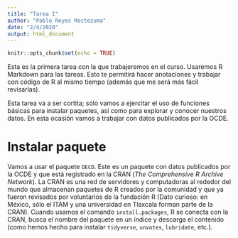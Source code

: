 ---
title: "Tarea I"
author: "Pablo Reyes Moctezuma"
date: "2/4/2020"
output: html_document
---

```{r setup, include=FALSE}
knitr::opts_chunk$set(echo = TRUE)
```

Esta es la primera tarea con la que trabajeremos en el curso. Usaremos R Markdown para las tareas. Esto te permitirá hacer anotaciones y trabajar con código de R al mismo tiempo (además que me será más fácil revisarlas).

Esta tarea va a ser cortita; sólo vamos a ejercitar el uso de funciones básicas para instalar paquetes, así como  para explorar y conocer nuestros datos. En esta ocasión vamos a trabajar con datos publicados por la OCDE.

# Instalar paquete

Vamos a usar el paquete `OECD`. Este es un paquete con datos publicados por la OCDE y que está registrado en la CRAN (*The Comprehensive R Archive Network*). La CRAN es una red de servidores y computadoras al rededor del mundo que almacenan paquetes de R creados por la comunidad y que ya fueron revisados por voluntarios de la fundación R (Dato curioso: en México, sólo el ITAM y una universidad en Tlaxcala forman parte de la CRAN). Cuando usamos el comando `install.packages`, R se conecta con la CRAN, busca el nombre del paquete en un índice y descarga el contenido (como hemos hecho para instalar `tidyverse`, `unvotes`, `lubridate`, etc.).


